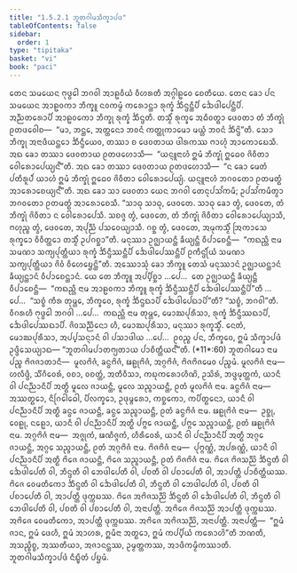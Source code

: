 ```yaml
---
title: "1.5.2.1 ᨽᩪᨲᨣᩤᨾᩈᩥᨠ᩠ᨡᩣᨸᨴ"
tableOfContents: false
sidebar:
  order: 1
type: "tipitaka"
basket: "vi"
book: "paci"
---
```



<DynamicBreadcrumb />

<Division number="89" book="paci">

<Paragraph number="338" book="paci">
ᨲᩮᨶ ᩈᨾᨿᩮᨶ ᨻᩩᨴ᩠ᨵᩮᩤ ᨽᨣᩅᩤ ᩋᩣᩊᩅᩥᨿᩴ ᩅᩥᩉᩁᨲᩥ ᩋᨣ᩠ᨣᩤᩊᩅᩮ ᨧᩮᨲᩥᨿᩮ. ᨲᩮᨶ ᨡᩮᩣ ᨸᨶ ᩈᨾᨿᩮᨶ ᩋᩣᩊᩅᨠᩣ ᨽᩥᨠ᩠ᨡᩪ ᨶᩅᨠᨾ᩠ᨾᩴ ᨠᩁᩮᩣᨶ᩠ᨲᩣ ᩁᩩᨠ᩠ᨡᩴ ᨨᩥᨶ᩠ᨴᨶ᩠ᨲᩥᨸᩥ ᨨᩮᨴᩤᨸᩮᨶ᩠ᨲᩥᨸᩥ. ᩋᨬ᩠ᨬᨲᩁᩮᩣᨸᩥ ᩋᩣᩊᩅᨠᩮᩣ ᨽᩥᨠ᩠ᨡᩩ ᩁᩩᨠ᩠ᨡᩴ ᨨᩥᨶ᩠ᨴᨲᩥ. ᨲᩈ᩠ᨾᩥᩴ ᩁᩩᨠ᩠ᨡᩮ ᩋᨵᩥᩅᨲ᩠ᨳᩣ ᨴᩮᩅᨲᩣ ᨲᩴ ᨽᩥᨠ᩠ᨡᩩᩴ ᩑᨲᨴᩅᩮᩤᨧ—  “ᨾᩣ, ᨽᨶ᩠ᨲᩮ, ᩋᨲ᩠ᨲᨶᩮᩣ ᨽᩅᨶᩴ ᨠᨲ᩠ᨲᩩᨠᩣᨾᩮᩣ ᨾᨿ᩠ᩉᩴ ᨽᩅᨶᩴ ᨨᩥᨶ᩠ᨴᩦ”ᨲᩥ. ᩈᩮᩣ ᨽᩥᨠ᩠ᨡᩩ ᩋᨶᩣᨴᩥᨿᨶ᩠ᨲᩮᩣ ᨨᩥᨶ᩠ᨴᩥᨿᩮᩅ, ᨲᩔᩣ ᨧ ᨴᩮᩅᨲᩣᨿ ᨴᩤᩁᨠᩔ ᨻᩣᩉᩩᩴ ᩋᩣᨠᩮᩣᨭᩮᩈᩥ. ᩋᨳ ᨡᩮᩣ ᨲᩔᩣ ᨴᩮᩅᨲᩣᨿ ᩑᨲᨴᩉᩮᩣᩈᩥ—  “ᨿᨶ᩠ᨶᩪᨶᩣᩉᩴ ᩍᨾᩴ ᨽᩥᨠ᩠ᨡᩩᩴ ᩍᨵᩮᩅ ᨩᩦᩅᩥᨲᩣ ᩅᩮᩤᩁᩮᩣᨸᩮᨿ᩠ᨿᨶ᩺”ᨲᩥ. ᩋᨳ ᨡᩮᩣ ᨲᩔᩣ ᨴᩮᩅᨲᩣᨿ ᩑᨲᨴᩉᩮᩣᩈᩥ—  “ᨶ ᨡᩮᩣ ᨾᩮᨲᩴ ᨸᨲᩥᩁᩪᨸᩴ ᨿᩣᩉᩴ ᩍᨾᩴ ᨽᩥᨠ᩠ᨡᩩᩴ ᩍᨵᩮᩅ ᨩᩦᩅᩥᨲᩣ ᩅᩮᩤᩁᩮᩣᨸᩮᨿ᩠ᨿᩴ. ᨿᨶ᩠ᨶᩪᨶᩣᩉᩴ ᨽᨣᩅᨲᩮᩣ ᩑᨲᨾᨲ᩠ᨳᩴ ᩋᩣᩁᩮᩣᨧᩮᨿ᩠ᨿᨶ᩺”ᨲᩥ. ᩋᨳ ᨡᩮᩣ ᩈᩣ ᨴᩮᩅᨲᩣ ᨿᩮᨶ ᨽᨣᩅᩤ ᨲᩮᨶᩩᨸᩈᩘᨠᨾᩥ; ᩏᨸᩈᩘᨠᨾᩥᨲ᩠ᩅᩣ ᨽᨣᩅᨲᩮᩣ ᩑᨲᨾᨲ᩠ᨳᩴ ᩋᩣᩁᩮᩣᨧᩮᩈᩥ. “ᩈᩣᨵᩩ ᩈᩣᨵᩩ, ᨴᩮᩅᨲᩮ. ᩈᩣᨵᩩ ᨡᩮᩣ ᨲ᩠ᩅᩴ, ᨴᩮᩅᨲᩮ, ᨲᩴ ᨽᩥᨠ᩠ᨡᩩᩴ ᨩᩦᩅᩥᨲᩣ ᨶ ᩅᩮᩤᩁᩮᩣᨸᩮᩈᩥ. ᩈᨧᨩ᩠ᨩ ᨲ᩠ᩅᩴ, ᨴᩮᩅᨲᩮ, ᨲᩴ ᨽᩥᨠ᩠ᨡᩩᩴ ᨩᩦᩅᩥᨲᩣ ᩅᩮᩤᩁᩮᩣᨸᩮᨿ᩠ᨿᩣᩈᩥ, ᨻᩉᩩᨬ᩠ᨧ ᨲ᩠ᩅᩴ, ᨴᩮᩅᨲᩮ, ᩋᨸᩩᨬ᩠ᨬᩴ ᨸᩈᩅᩮᨿ᩠ᨿᩣᩈᩥ. ᨣᨧ᩠ᨨ ᨲ᩠ᩅᩴ, ᨴᩮᩅᨲᩮ, ᩋᨾᩩᨠᩈ᩠ᨾᩥᩴ ᩒᨠᩣᩈᩮ ᩁᩩᨠ᩠ᨡᩮᩣ ᩅᩥᩅᩥᨲ᩠ᨲᩮᩣ ᨲᩈ᩠ᨾᩥᩴ ᩏᨸᨣᨧ᩠ᨨᩣ”ᨲᩥ. ᨾᨶᩩᩔᩣ ᩏᨩ᩠ᨫᩣᨿᨶ᩠ᨲᩥ ᨡᩥᨿ᩠ᨿᨶ᩠ᨲᩥ ᩅᩥᨸᩣᨧᩮᨶ᩠ᨲᩥ—  “ᨠᨳᨬ᩠ᩉᩥ ᨶᩣᨾ ᩈᨾᨱᩣ ᩈᨠ᩠ᨿᨸᩩᨲ᩠ᨲᩥᨿᩣ ᩁᩩᨠ᩠ᨡᩴ ᨨᩥᨶ᩠ᨴᩥᩔᨶ᩠ᨲᩥᨸᩥ ᨨᩮᨴᩤᨸᩮᩔᨶ᩠ᨲᩥᨸᩥ ᩑᨠᩥᨶ᩠ᨴᩕᩥᨿᩴ ᩈᨾᨱᩣ ᩈᨠ᩠ᨿᨸᩩᨲ᩠ᨲᩥᨿᩣ ᨩᩦᩅᩴ ᩅᩥᩉᩮᨮᩮᨶ᩠ᨲᩦ”ᨲᩥ.
</Paragraph>

<Paragraph number="339" book="paci">
ᩋᩔᩮᩣᩈᩩᩴ ᨡᩮᩣ ᨽᩥᨠ᩠ᨡᩪ ᨲᩮᩈᩴ ᨾᨶᩩᩔᩣᨶᩴ ᩏᨩ᩠ᨫᩣᨿᨶ᩠ᨲᩣᨶᩴ ᨡᩥᨿ᩠ᨿᨶ᩠ᨲᩣᨶᩴ ᩅᩥᨸᩣᨧᩮᨶ᩠ᨲᩣᨶᩴ. ᨿᩮ ᨲᩮ ᨽᩥᨠ᩠ᨡᩪ ᩋᨸ᩠ᨸᩥᨧ᩠ᨨᩣ …ᨸᩮ…  ᨲᩮ ᩏᨩ᩠ᨫᩣᨿᨶ᩠ᨲᩥ ᨡᩥᨿ᩠ᨿᨶ᩠ᨲᩥ ᩅᩥᨸᩣᨧᩮᨶ᩠ᨲᩥ—  “ᨠᨳᨬ᩠ᩉᩥ ᨶᩣᨾ ᩋᩣᩊᩅᨠᩣ ᨽᩥᨠ᩠ᨡᩪ ᩁᩩᨠ᩠ᨡᩴ ᨨᩥᨶ᩠ᨴᩥᩔᨶ᩠ᨲᩥᨸᩥ ᨨᩮᨴᩤᨸᩮᩔᨶ᩠ᨲᩥᨸᩦ”ᨲᩥ …ᨸᩮ…  “ᩈᨧ᩠ᨧᩴ ᨠᩥᩁ ᨲᩩᨾ᩠ᩉᩮ, ᨽᩥᨠ᩠ᨡᩅᩮ, ᩁᩩᨠ᩠ᨡᩴ ᨨᩥᨶ᩠ᨴᨳᩣᨸᩥ ᨨᩮᨴᩤᨸᩮᨳᩣᨸᩦ”ᨲᩥ? “ᩈᨧ᩠ᨧᩴ, ᨽᨣᩅᩤ”ᨲᩥ. ᩅᩥᨣᩁᩉᩥ ᨻᩩᨴ᩠ᨵᩮᩤ ᨽᨣᩅᩤ …ᨸᩮ…  ᨠᨳᨬ᩠ᩉᩥ ᨶᩣᨾ ᨲᩩᨾ᩠ᩉᩮ, ᨾᩮᩣᨥᨸᩩᩁᩥᩈᩣ, ᩁᩩᨠ᩠ᨡᩴ ᨨᩥᨶ᩠ᨴᩥᩔᨳᩣᨸᩥ, ᨨᩮᨴᩤᨸᩮᩔᨳᩣᨸᩥ. ᨩᩦᩅᩈᨬ᩠ᨬᩥᨶᩮᩣ ᩉᩥ, ᨾᩮᩣᨥᨸᩩᩁᩥᩈᩣ, ᨾᨶᩩᩔᩣ ᩁᩩᨠ᩠ᨡᩈ᩠ᨾᩥᩴ. ᨶᩮᨲᩴ, ᨾᩮᩣᨥᨸᩩᩁᩥᩈᩣ, ᩋᨸ᩠ᨸᩈᨶ᩠ᨶᩣᨶᩴ ᩅᩤ ᨸᩈᩣᨴᩤᨿ …ᨸᩮ…  ᩑᩅᨬ᩠ᨧ ᨸᨶ, ᨽᩥᨠ᩠ᨡᩅᩮ, ᩍᨾᩴ ᩈᩥᨠ᩠ᨡᩣᨸᨴᩴ ᩏᨴ᩠ᨴᩥᩈᩮᨿ᩠ᨿᩣᨳ—
</Paragraph>

</Division>
<Division number="90" book="paci">

<Paragraph number="340" book="paci">
<Emphasis>“ᨽᩪᨲᨣᩤᨾᨸᩣᨲᨻ᩠ᨿᨲᩣᨿ ᨸᩣᨧᩥᨲ᩠ᨲᩥᨿᨶ᩺”</Emphasis>ᨲᩥ. (*11*:<Emphasis>60</Emphasis>)
</Paragraph>

</Division>
<Division number="91" book="paci">

<Paragraph number="341" book="paci">
<Emphasis>ᨽᩪᨲᨣᩤᨾᩮᩣ</Emphasis> ᨶᩣᨾ ᨸᨬ᩠ᨧ ᨻᩦᨩᨩᩣᨲᩣᨶᩥ—  ᨾᩪᩃᨻᩦᨩᩴ, ᨡᨶ᩠ᨵᨻᩦᨩᩴ, ᨹᩊᩩᨻᩦᨩᩴ, ᩋᨣ᩠ᨣᨻᩦᨩᩴ, ᨻᩦᨩᨻᩦᨩᨾᩮᩅ ᨸᨬ᩠ᨧᨾᩴ.
</Paragraph>

<Paragraph number="342" book="paci">
<Emphasis>ᨾᩪᩃᨻᩦᨩᩴ</Emphasis> ᨶᩣᨾ—  ᩉᩃᩥᨴ᩠ᨴᩥ, ᩈᩥᩘᨣᩥᩅᩮᩁᩴ, ᩅᨧᩣ, ᩅᨧᨲ᩠ᨲᩴ, ᩋᨲᩥᩅᩥᩈᩣ, ᨠᨭᩩᨠᩁᩮᩣᩉᩥᨱᩦ, ᩏᩈᩦᩁᩴ, ᨽᨴ᩠ᨴᨾᩩᨲ᩠ᨲᨠᩴ, ᨿᩣᨶᩥ ᩅᩤ ᨸᨶᨬ᩠ᨬᩣᨶᩥᨸᩥ ᩋᨲ᩠ᨳᩥ ᨾᩪᩃᩮ ᨩᩣᨿᨶ᩠ᨲᩥ, ᨾᩪᩃᩮ ᩈᨬ᩠ᨩᩣᨿᨶ᩠ᨲᩥ, ᩑᨲᩴ ᨾᩪᩃᨻᩦᨩᩴ ᨶᩣᨾ.
</Paragraph>

<Paragraph number="343" book="paci">
<Emphasis>ᨡᨶ᩠ᨵᨻᩦᨩᩴ</Emphasis> ᨶᩣᨾ—  ᩋᩔᨲ᩠ᨳᩮᩣ, ᨶᩥᨣᩕᩮᩤᨵᩮᩤ, ᨸᩥᩃᨠ᩠ᨡᩮᩣ, ᩏᨴᩩᨾ᩠ᨻᩁᩮᩣ, ᨠᨧ᩠ᨨᨠᩮᩣ, ᨠᨸᩥᨲ᩠ᨳᨶᩮᩣ, ᨿᩣᨶᩥ ᩅᩤ ᨸᨶᨬ᩠ᨬᩣᨶᩥᨸᩥ ᩋᨲ᩠ᨳᩥ ᨡᨶ᩠ᨵᩮ ᨩᩣᨿᨶ᩠ᨲᩥ, ᨡᨶ᩠ᨵᩮ ᩈᨬ᩠ᨩᩣᨿᨶ᩠ᨲᩥ, ᩑᨲᩴ ᨡᨶ᩠ᨵᨻᩦᨩᩴ ᨶᩣᨾ.
</Paragraph>

<Paragraph number="344" book="paci">
<Emphasis>ᨹᩊᩩᨻᩦᨩᩴ</Emphasis> ᨶᩣᨾ—  ᩏᨧ᩠ᨨᩩ, ᩅᩮᩊᩩ, ᨶᩊᩮᩣ, ᨿᩣᨶᩥ ᩅᩤ ᨸᨶᨬ᩠ᨬᩣᨶᩥᨸᩥ ᩋᨲ᩠ᨳᩥ ᨸᨻ᩠ᨻᩮ ᨩᩣᨿᨶ᩠ᨲᩥ, ᨸᨻ᩠ᨻᩮ ᩈᨬ᩠ᨩᩣᨿᨶ᩠ᨲᩥ, ᩑᨲᩴ ᨹᩊᩩᨻᩦᨩᩴ ᨶᩣᨾ.
</Paragraph>

<Paragraph number="345" book="paci">
<Emphasis>ᩋᨣ᩠ᨣᨻᩦᨩᩴ</Emphasis> ᨶᩣᨾ—  ᩋᨩ᩠ᨩᩩᨠᩴ, ᨹᨱᩥᨩ᩠ᨩᨠᩴ, ᩉᩥᩁᩥᩅᩮᩁᩴ, ᨿᩣᨶᩥ ᩅᩤ ᨸᨶᨬ᩠ᨬᩣᨶᩥᨸᩥ ᩋᨲ᩠ᨳᩥ ᩋᨣ᩠ᨣᩮ ᨩᩣᨿᨶ᩠ᨲᩥ, ᩋᨣ᩠ᨣᩮ ᩈᨬ᩠ᨩᩣᨿᨶ᩠ᨲᩥ, ᩑᨲᩴ ᩋᨣ᩠ᨣᨻᩦᨩᩴ ᨶᩣᨾ.
</Paragraph>

<Paragraph number="346" book="paci">
<Emphasis>ᨻᩦᨩᨻᩦᨩᩴ</Emphasis> ᨶᩣᨾ—  ᨸᩩᨻ᩠ᨻᨱ᩠ᨱᩴ, ᩋᨸᩁᨱ᩠ᨱᩴ, ᨿᩣᨶᩥ ᩅᩤ ᨸᨶᨬ᩠ᨬᩣᨶᩥᨸᩥ ᩋᨲ᩠ᨳᩥ ᨻᩦᨩᩮ ᨩᩣᨿᨶ᩠ᨲᩥ, ᨻᩦᨩᩮ ᩈᨬ᩠ᨩᩣᨿᨶ᩠ᨲᩥ, ᩑᨲᩴ ᨻᩦᨩᨻᩦᨩᩴ ᨶᩣᨾ.
</Paragraph>

</Division>
<Division number="92" book="paci">

<Paragraph number="347" book="paci">
ᨻᩦᨩᩮ ᨻᩦᨩᩈᨬ᩠ᨬᩦ ᨨᩥᨶ᩠ᨴᨲᩥ ᩅᩤ ᨨᩮᨴᩤᨸᩮᨲᩥ ᩅᩤ, ᨽᩥᨶ᩠ᨴᨲᩥ ᩅᩤ ᨽᩮᨴᩤᨸᩮᨲᩥ ᩅᩤ, ᨸᨧᨲᩥ ᩅᩤ ᨸᨧᩣᨸᩮᨲᩥ ᩅᩤ, ᩋᩣᨸᨲ᩠ᨲᩥ ᨸᩣᨧᩥᨲ᩠ᨲᩥᨿᩔ. ᨻᩦᨩᩮ ᩅᩮᨾᨲᩥᨠᩮᩣ ᨨᩥᨶ᩠ᨴᨲᩥ ᩅᩤ ᨨᩮᨴᩤᨸᩮᨲᩥ ᩅᩤ, ᨽᩥᨶ᩠ᨴᨲᩥ ᩅᩤ ᨽᩮᨴᩤᨸᩮᨲᩥ ᩅᩤ, ᨸᨧᨲᩥ ᩅᩤ ᨸᨧᩣᨸᩮᨲᩥ ᩅᩤ, ᩋᩣᨸᨲ᩠ᨲᩥ ᨴᩩᨠ᩠ᨠᨭᩔ. ᨻᩦᨩᩮ ᩋᨻᩦᨩᩈᨬ᩠ᨬᩦ ᨨᩥᨶ᩠ᨴᨲᩥ ᩅᩤ ᨨᩮᨴᩤᨸᩮᨲᩥ ᩅᩤ, ᨽᩥᨶ᩠ᨴᨲᩥ ᩅᩤ ᨽᩮᨴᩤᨸᩮᨲᩥ ᩅᩤ, ᨸᨧᨲᩥ ᩅᩤ ᨸᨧᩣᨸᩮᨲᩥ ᩅᩤ, ᩋᨶᩣᨸᨲ᩠ᨲᩥ. ᩋᨻᩦᨩᩮ ᨻᩦᨩᩈᨬ᩠ᨬᩦ ᩋᩣᨸᨲ᩠ᨲᩥ ᨴᩩᨠ᩠ᨠᨭᩔ. ᩋᨻᩦᨩᩮ ᩅᩮᨾᨲᩥᨠᩮᩣ, ᩋᩣᨸᨲ᩠ᨲᩥ ᨴᩩᨠ᩠ᨠᨭᩔ. ᩋᨻᩦᨩᩮ ᩋᨻᩦᨩᩈᨬ᩠ᨬᩦ, ᩋᨶᩣᨸᨲ᩠ᨲᩥ.
</Paragraph>

</Division>
<Division number="93" book="paci">

<Paragraph number="348" book="paci">
ᩋᨶᩣᨸᨲ᩠ᨲᩥ—  “ᩍᨾᩴ ᨩᩣᨶ, ᩍᨾᩴ ᨴᩮᩉᩥ, ᩍᨾᩴ ᩋᩣᩉᩁ, ᩍᨾᩥᨶᩣ ᩋᨲ᩠ᨳᩮᩣ, ᩍᨾᩴ ᨠᨸ᩠ᨸᩥᨿᩴ ᨠᩁᩮᩣᩉᩦ”ᨲᩥ ᨽᨱᨲᩥ, ᩋᩈᨬ᩠ᨧᩥᨧ᩠ᨧ, ᩋᩔᨲᩥᨿᩣ, ᩋᨩᩣᨶᨶ᩠ᨲᩔ, ᩏᨾ᩠ᨾᨲ᩠ᨲᨠᩔ, ᩋᩣᨴᩥᨠᨾ᩠ᨾᩥᨠᩔᩣᨲᩥ.

</Paragraph>
</Division>

<Paragraph number="349" type="center" book="paci">
ᨽᩪᨲᨣᩤᨾᩈᩥᨠ᩠ᨡᩣᨸᨴᩴ ᨶᩥᨭ᩠ᨮᩥᨲᩴ ᨸᨮᨾᩴ.
</Paragraph>